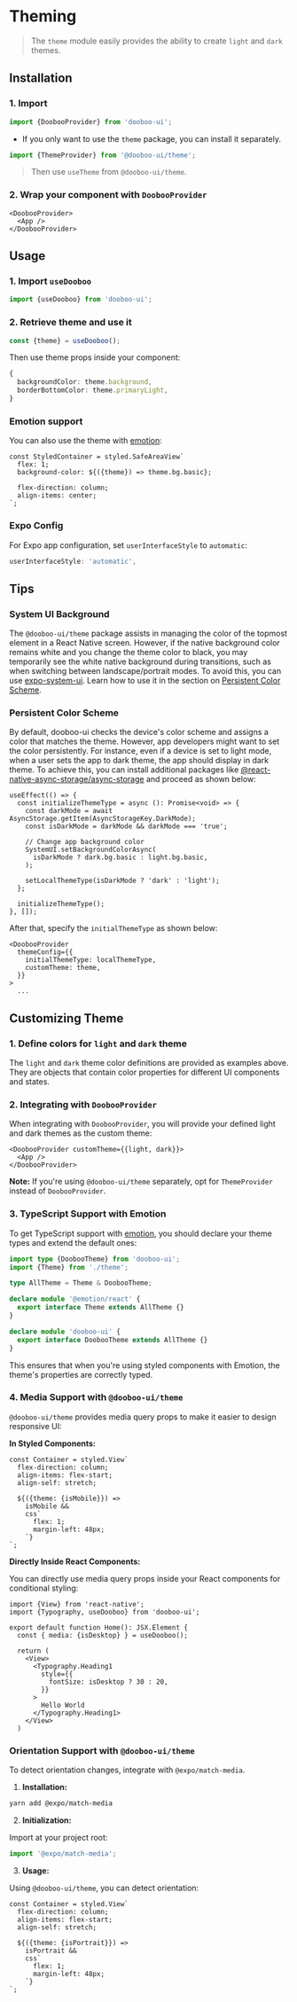 
<Meta title="Overview/Theming" />

# Theming

> The `theme` module easily provides the ability to create `light` and `dark` themes.

## Installation

### 1. Import

```ts
import {DoobooProvider} from 'dooboo-ui';
```

- If you only want to use the `theme` package, you can install it separately.

```ts
import {ThemeProvider} from '@dooboo-ui/theme';
```

> Then use `useTheme` from `@dooboo-ui/theme`.

### 2. Wrap your component with `DoobooProvider`

```tsx
<DoobooProvider>
  <App />
</DoobooProvider>
```

## Usage

### 1. Import `useDooboo`

```ts
import {useDooboo} from 'dooboo-ui';
```

### 2. Retrieve theme and use it

```ts
const {theme} = useDooboo();
```

Then use theme props inside your component:

```ts
{
  backgroundColor: theme.background,
  borderBottomColor: theme.primaryLight,
}
```

### Emotion support

You can also use the theme with [emotion](https://emotion.sh/docs/@emotion/native):

```tsx
const StyledContainer = styled.SafeAreaView`
  flex: 1;
  background-color: ${({theme}) => theme.bg.basic};

  flex-direction: column;
  align-items: center;
`;
```

### Expo Config

For Expo app configuration, set `userInterfaceStyle` to `automatic`:

```ts
userInterfaceStyle: 'automatic',
```

## Tips

### System UI Background
The `@dooboo-ui/theme` package assists in managing the color of the topmost element in a React Native screen. However, if the native background color remains white and you change the theme color to black, you may temporarily see the white native background during transitions, such as when switching between landscape/portrait modes. To avoid this, you can use [expo-system-ui](https://github.com/expo/expo/tree/sdk-49/packages/expo-system-ui). Learn how to use it in the section on [Persistent Color Scheme](#Persistent-Color-Scheme).

### Persistent Color Scheme
By default, dooboo-ui checks the device's color scheme and assigns a color that matches the theme. However, app developers might want to set the color persistently. For instance, even if a device is set to light mode, when a user sets the app to dark theme, the app should display in dark theme. To achieve this, you can install additional packages like [@react-native-async-storage/async-storage](https://www.npmjs.com/package/@react-native-async-storage/async-storage) and proceed as shown below:

```tsx
useEffect(() => {
  const initializeThemeType = async (): Promise<void> => {
    const darkMode = await AsyncStorage.getItem(AsyncStorageKey.DarkMode);
    const isDarkMode = darkMode && darkMode === 'true';

    // Change app background color
    SystemUI.setBackgroundColorAsync(
      isDarkMode ? dark.bg.basic : light.bg.basic,
    );

    setLocalThemeType(isDarkMode ? 'dark' : 'light');
  };

  initializeThemeType();
}, []);
```

After that, specify the `initialThemeType` as shown below:

```tsx
<DoobooProvider
  themeConfig={{
    initialThemeType: localThemeType,
    customTheme: theme,
  }}
>
  ...
```

## Customizing Theme

### 1. Define colors for `light` and `dark` theme

The `light` and `dark` theme color definitions are provided as examples above. They are objects that contain color properties for different UI components and states.

### 2. Integrating with `DoobooProvider`

When integrating with `DoobooProvider`, you will provide your defined light and dark themes as the custom theme:

```tsx
<DoobooProvider customTheme={{light, dark}}>
  <App />
</DoobooProvider>
```

**Note:** If you're using `@dooboo-ui/theme` separately, opt for `ThemeProvider` instead of `DoobooProvider`.

### 3. TypeScript Support with Emotion

To get TypeScript support with [emotion](https://emotion.sh/docs/typescript#define-a-theme), you should declare your theme types and extend the default ones:

```typescript
import type {DoobooTheme} from 'dooboo-ui';
import {Theme} from './theme';

type AllTheme = Theme & DoobooTheme;

declare module '@emotion/react' {
  export interface Theme extends AllTheme {}
}

declare module 'dooboo-ui' {
  export interface DoobooTheme extends AllTheme {}
}
```

This ensures that when you're using styled components with Emotion, the theme's properties are correctly typed.

### 4. Media Support with `@dooboo-ui/theme`

`@dooboo-ui/theme` provides media query props to make it easier to design responsive UI:

**In Styled Components:**

```tsx
const Container = styled.View`
  flex-direction: column;
  align-items: flex-start;
  align-self: stretch;

  ${({theme: {isMobile}}) =>
    isMobile &&
    css`
      flex: 1;
      margin-left: 48px;
    `}
`;
```

**Directly Inside React Components:**

You can directly use media query props inside your React components for conditional styling:

```tsx
import {View} from 'react-native';
import {Typography, useDooboo} from 'dooboo-ui';

export default function Home(): JSX.Element {
  const { media: {isDesktop} } = useDooboo();

  return (
    <View>
      <Typography.Heading1
        style={{
          fontSize: isDesktop ? 30 : 20,
        }}
      >
        Hello World
      </Typography.Heading1>
    </View>
  )
```

### Orientation Support with `@dooboo-ui/theme`

To detect orientation changes, integrate with `@expo/match-media`.

1. **Installation:**

```sh
yarn add @expo/match-media
```

2. **Initialization:**

Import at your project root:

```typescript
import '@expo/match-media';
```

3. **Usage:**

Using `@dooboo-ui/theme`, you can detect orientation:

```tsx
const Container = styled.View`
  flex-direction: column;
  align-items: flex-start;
  align-self: stretch;

  ${({theme: {isPortrait}}) =>
    isPortrait &&
    css`
      flex: 1;
      margin-left: 48px;
    `}
`;
```
